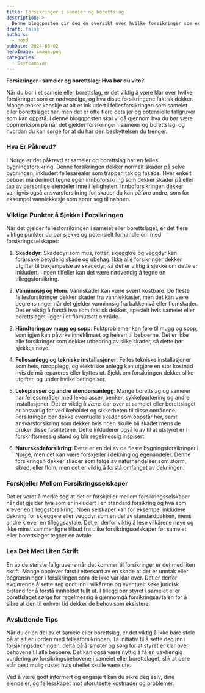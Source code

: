 ```yaml
---
title: Forsikringer i sameier og borettslag
description: >-
  Denne bloggposten gir deg en oversikt over hvilke forsikringer som er nødvendige i sameier og borettslag, og hva du bør sjekke for å sikre at både bygninger, fellesarealer og personlige eiendeler er tilstrekkelig dekket. Vi går også gjennom viktige forsikringsdetaljer som ansvar for lekeplasser, skadedyrbekjempelse, og beskyttelse mot vannskader og naturkatastrofer.
draft: false
authors:
  - noyd
pubDate: 2024-08-02
heroImage: image.png
categories:
  - Styreansvar
---
```


**Forsikringer i sameier og borettslag: Hva bør du vite?**

Når du bor i et sameie eller borettslag, er det viktig å være klar over hvilke forsikringer som er nødvendige, og hva disse forsikringene faktisk dekker. Mange tenker kanskje at alt er inkludert i fellesforsikringen som sameiet eller borettslaget har, men det er ofte flere detaljer og potensielle fallgruver som kan oppstå. I denne bloggposten skal vi gå gjennom hva du bør være oppmerksom på når det gjelder forsikringer i sameier og borettslag, og hvordan du kan sørge for at du har den beskyttelsen du trenger.

### Hva Er Påkrevd?

I Norge er det påkrevd at sameier og borettslag har en felles bygningsforsikring. Denne forsikringen dekker normalt skader på selve bygningen, inkludert fellesarealer som trapper, tak og fasade. Hver enkelt beboer må derimot tegne egen innboforsikring som dekker skader på eller tap av personlige eiendeler inne i leiligheten. Innboforsikringen dekker vanligvis også ansvarsforsikring for skader du kan påføre andre, som for eksempel vannlekkasje som sprer seg til naboen.

### Viktige Punkter å Sjekke i Forsikringen

Når det gjelder fellesforsikringen i sameiet eller borettslaget, er det flere viktige punkter du bør sjekke og potensielt forhandle om med forsikringsselskapet:

1. **Skadedyr**: Skadedyr som mus, rotter, skjeggkre og veggdyr kan forårsake betydelig skade og ubehag. Ikke alle forsikringer dekker utgifter til bekjempelse av skadedyr, så det er viktig å sjekke om dette er inkludert. I noen tilfeller kan det være nødvendig å tegne en tilleggsforsikring.

2. **Vanninnsig og Flom**: Vannskader kan være svært kostbare. De fleste fellesforsikringer dekker skader fra vannlekkasjer, men det kan være begrensninger når det gjelder vanninnsig fra bakkenivå eller flomskader. Det er viktig å forstå hva som faktisk dekkes, spesielt hvis sameiet eller borettslaget ligger i et flomutsatt område.

3. **Håndtering av mugg og sopp**: Fuktproblemer kan føre til mugg og sopp, som igjen kan påvirke inneklimaet og helsen til beboerne. Det er ikke alle forsikringer som dekker utbedring av slike skader, så dette bør sjekkes nøye.

4. **Fellesanlegg og tekniske installasjoner**: Felles tekniske installasjoner som heis, røropplegg, og elektriske anlegg kan utgjøre en stor kostnad hvis de må repareres eller byttes ut. Sjekk om forsikringen dekker slike utgifter, og under hvilke betingelser.

5. **Lekeplasser og andre utendørsanlegg**: Mange borettslag og sameier har fellesområder med lekeplasser, benker, sykkelparkering og andre installasjoner. Det er viktig å være klar over at sameiet eller borettslaget er ansvarlig for vedlikeholdet og sikkerheten til disse områdene. Forsikringen bør dekke eventuelle skader som oppstår her, samt ansvarsforsikring som dekker hvis noen skulle bli skadet mens de bruker disse fasilitetene. Dette inkluderer også krav til at utstyret er i forskriftsmessig stand og blir regelmessig inspisert.

6. **Naturskadeforsikring**: Dette er en del av de fleste bygningsforsikringer i Norge, men det kan være forskjeller i dekning og egenandeler. Denne forsikringen dekker skader som følge av naturhendelser som storm, skred, eller flom, men det er viktig å forstå omfanget av dekningen.

### Forskjeller Mellom Forsikringsselskaper

Det er verdt å merke seg at det er forskjeller mellom forsikringsselskaper når det gjelder hva som er inkludert i en standard forsikring og hva som krever en tilleggsforsikring. Noen selskaper kan for eksempel inkludere dekning for skjeggkre eller veggdyr som en del av standardpakken, mens andre krever en tilleggsavtale. Det er derfor viktig å lese vilkårene nøye og ikke minst sammenligne tilbud fra ulike forsikringsselskaper før sameiet eller borettslaget tegner en avtale.

### Les Det Med Liten Skrift

En av de største fallgruvene når det kommer til forsikringer er det med liten skrift. Mange opplever først i etterkant av en skade at det er unntak eller begrensninger i forsikringen som de ikke var klar over. Det er derfor avgjørende å sette seg godt inn i vilkårene og eventuelt søke juridisk bistand for å forstå innholdet fullt ut. I tillegg bør styret i sameiet eller borettslaget sørge for regelmessig å gjennomgå forsikringsavtalen for å sikre at den til enhver tid dekker de behov som eksisterer.

### Avsluttende Tips

Når du er en del av et sameie eller borettslag, er det viktig å ikke bare stole på at alt er i orden med fellesforsikringen. Ta initiativ til å sette deg inn i forsikringsdekningen, delta på årsmøter og sørg for at styret er klar over behovene til alle beboere. Det kan også være nyttig å få en uavhengig vurdering av forsikringsbehovene i sameiet eller borettslaget, slik at dere står best mulig rustet hvis uhellet skulle være ute.

Ved å være godt informert og engasjert kan du sikre deg selv, dine eiendeler, og fellesskapet mot uforutsette kostnader og problemer.
